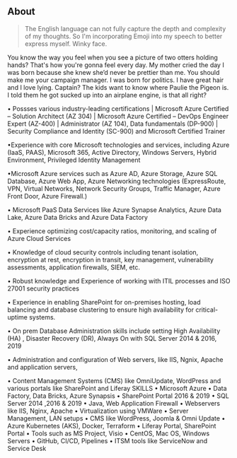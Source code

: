 ## About

> The English language can not fully capture the depth and complexity of my thoughts. So I'm incorporating Emoji into my speech to better express myself. Winky face.

You know the way you feel when you see a picture of two otters holding hands? That's how you're gonna feel every day. My mother cried the day I was born because she knew she’d never be prettier than me. You should make me your campaign manager. I was born for politics. I have great hair and I love lying. Captain? The kids want to know where Paulie the Pigeon is. I told them he got sucked up into an airplane engine, is that all right?


• Possses various industry-leading certifications | Microsoft Azure Certified – Solution Architect (AZ 304) | Microsoft Azure Certified – DevOps Engineer Expert (AZ-400) | Administrator (AZ 104), Data fundamentals (DP-900) | Security Compliance and Identity (SC-900) and Microsoft Certified Trainer

•Experience with core Microsoft technologies and services, including Azure (IaaS, PAAS),
Microsoft 365, Active Directory, Windows Servers, Hybrid Environment, Privileged Identity Management

•Microsoft Azure services such as Azure AD, Azure Storage, Azure SQL Database, Azure Web App, Azure Networking technologies (ExpressRoute, VPN, Virtual Networks, Network Security Groups, Traffic Manager, Azure Front Door, Azure Firewall.)

• Microsoft PaaS Data Services like Azure Synapse Analytics, Azure Data Lake, Azure Data Bricks and Azure Data Factory

• Experience optimizing cost/capacity ratios, monitoring, and scaling of Azure Cloud Services

• Knowledge of cloud security controls including tenant isolation, encryption at rest, encryption in transit, key management, vulnerability assessments, application firewalls, SIEM, etc.

• Robust knowledge and Experience of working with ITIL processes and ISO 27001 security practices

• Experience in enabling SharePoint for on-premises hosting, load balancing and database clustering to ensure high availability for critical-uptime systems.

• On prem Database Administration skills include setting High Availability (HA) , Disaster Recovery (DR), Always On with SQL Server 2014 & 2016, 2019

• Administration and configuration of Web servers, like IIS, Ngnix, Apache and application servers, 

• Content Management Systems (CMS) like OmniUpdate, WordPress and various portals like SharePoint and Liferay
SKILLS
• Microsoft Azure 
• Data Factory, Data Bricks, Azure Synapsis
• SharePoint Portal 2016 & 2019
• SQL Server 2014 ,2016 & 2019
• Java, Web Application Firewall
• Webservers like IIS, Nginx, Apache
• Virtualization using VMWare
• Server Management, LAN setups
• CMS like WordPress, Joomla & Omni Update • Azure Kubernetes (AKS), Docker, Terraform
• Liferay Portal, SharePoint Portal
• Tools such as MS Project, Visio
• CentOS, Mac OS, Windows Servers
• GitHub, CI/CD, Pipelines
• ITSM tools like ServiceNow and Service Desk